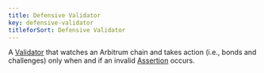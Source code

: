 ```yaml
---
title: Defensive Validator
key: defensive-validator
titleforSort: Defensive Validator
---
```


A [Validator](/intro/glossary#validator) that watches an Arbitrum chain and takes action (i.e., bonds and challenges) only when and if an invalid
[Assertion](/intro/glossary#assertion) occurs.
